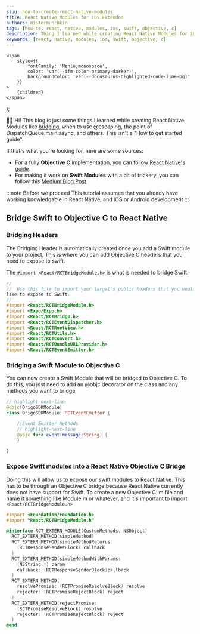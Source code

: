 ```yaml
---
slug: how-to-create-react-native-modules
title: React Native Modules for iOS Extended
authors: mistermunchkin
tags: [how-to, react, native, modules, ios, swift, objective, c]
description: Thing I learned while creating React Native Modules for iOS. I will touch on bridging, @escaping, what a bunch of Objective C things mean, and others.
keywords: [react, native, modules, ios, swift, objective, c]
---
```


    <span
        style={{
            fontFamily: 'Menlo,monospace',
            color: 'var(--ifm-color-primary-darker)',
            backgroundColor: 'var(--docusaurus-highlighted-code-line-bg)'
        }}
    >
        {children}
    </span>
);


🖖🏽 Hi! This blog is just some things I learned while creating React Native Modules like [bridging](#bridge-swift-to-objective-c-to-react-native), when to use <XCodeHighlight>@escaping</XCodeHighlight>, the point of <XCodeHighlight>DispatchQueue.main.async</XCodeHighlight>, and others. This isn't a "How to get started guide". 

<!-- truncate -->

If that's what you're looking for, here are some sources: 
- For a fully **Objective C** implementation, you can follow [React Native's guide](https://reactnative.dev/docs/native-modules-ios). 
- For making it work on **Swift Modules** with a bit of trickery, you can follow this [Medium Blog Post](https://gaitatzis.medium.com/react-native-native-modules-in-ios-swift-97eb9073f5a2)

:::note Before we proceed
This tutorial assumes that you already have working knowledgable in React Native, and iOS or Android development
:::

## Bridge Swift to Objective C to React Native

### Bridging Headers

The Bridging Header is automatically created once you add a Swift module to your project, This is where you can add Objective C headers that you need to expose to swift.

The `#import <React/RCTBridgeModule.h>` is what is needed to bridge Swift.

```objectivec title='Bridging-Header.h'
//
//  Use this file to import your target's public headers that you would
like to expose to Swift.
//
#import <React/RCTBridgeModule.h>
#import <Expo/Expo.h>
#import <React/RCTBridge.h>
#import <React/RCTEventDispatcher.h>
#import <React/RCTRootView.h>
#import <React/RCTUtils.h>
#import <React/RCTConvert.h>
#import <React/RCTBundleURLProvider.h>
#import <React/RCTEventEmitter.h>
```

### Bridging a Swift Module to Objective C

You can now create a Swift Module that will be bridged to Objective C. To do this, you just need to add an  <XCodeHighlight>@objc</XCodeHighlight> decorator on the class and any methods you want to bridge.

```swift title='SwiftModule.swift'
// highlight-next-line
@objc(OrigoSDKModule)
class OrigoSDKModule: RCTEventEmitter {

    //Event Emitter Methods
    // highlight-next-line
    @objc func event(message:String) {
    }

}
```
### Expose Swift modules into a React Native Objective C Bridge

Doing this will allow us to expose our swift modules to React Native. This has to be through an Objective C bridge because React Native currently does not have support for Swift.
To create a new Objective C .m file and name it something like Module.m or whatever, and it's important to import `<React/RCTBridgeModule.h>`

```objectivec title='Module.m'
#import <Foundation/Foundation.h>
#import "React/RCTBridgeModule.h"

@interface RCT_EXTERN_MODULE(CustomMethods, NSObject)
  RCT_EXTERN_METHOD(simpleMethod)
  RCT_EXTERN_METHOD(simpleMethodReturns:
    (RCTResponseSenderBlock) callback
  )
  RCT_EXTERN_METHOD(simpleMethodWithParams:
    (NSString *) param
    callback: (RCTResponseSenderBlock)callback
  )
  RCT_EXTERN_METHOD(
    resolvePromise: (RCTPromiseResolveBlock) resolve
    rejecter: (RCTPromiseRejectBlock) reject
  )
  RCT_EXTERN_METHOD(rejectPromise:
    (RCTPromiseResolveBlock) resolve
    rejecter: (RCTPromiseRejectBlock) reject
  )
@end
```

